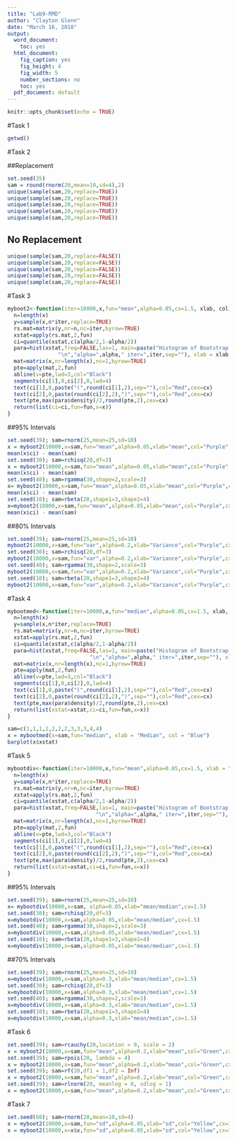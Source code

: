 ---
title: "Lab9-RMD"
author: "Clayton Glenn"
date: "March 16, 2018"
output:
  word_document:
    toc: yes
  html_document:
    fig_caption: yes
    fig_height: 4
    fig_width: 5
    number_sections: no
    toc: yes
  pdf_document: default
---

```{r setup, include=FALSE}
knitr::opts_chunk$set(echo = TRUE)
```

#Task 1

```{r}
getwd()
```


#Task 2

##Replacement

```{r}
set.seed(35)
sam = round(rnorm(20,mean=10,sd=4),2)
unique(sample(sam,20,replace=TRUE))
unique(sample(sam,20,replace=TRUE))
unique(sample(sam,20,replace=TRUE))
unique(sample(sam,20,replace=TRUE))
unique(sample(sam,20,replace=TRUE))
```

## No Replacement

```{r}
unique(sample(sam,20,replace=FALSE))
unique(sample(sam,20,replace=FALSE))
unique(sample(sam,20,replace=FALSE))
unique(sample(sam,20,replace=FALSE))
unique(sample(sam,20,replace=FALSE))
```

             
#Task 3

```{r}
myboot2<-function(iter=10000,x,fun="mean",alpha=0.05,cx=1.5, xlab, col){ 
  n=length(x)
  y=sample(x,n*iter,replace=TRUE)
  rs.mat=matrix(y,nr=n,nc=iter,byrow=TRUE)
  xstat=apply(rs.mat,2,fun)
  ci=quantile(xstat,c(alpha/2,1-alpha/2))
  para=hist(xstat,freq=FALSE,las=1, main=paste("Histogram of Bootstrap sample statistics",
                "\n","alpha=",alpha," iter=",iter,sep=""), xlab = xlab, col = col)
  mat=matrix(x,nr=length(x),nc=1,byrow=TRUE)
  pte=apply(mat,2,fun)
  abline(v=pte,lwd=3,col="Black")
  segments(ci[1],0,ci[2],0,lwd=4)   
  text(ci[1],0,paste("(",round(ci[1],2),sep=""),col="Red",cex=cx)
  text(ci[2],0,paste(round(ci[2],2),")",sep=""),col="Red",cex=cx)
  text(pte,max(para$density)/2,round(pte,2),cex=cx)
  return(list(ci=ci,fun=fun,x=x))
}
```

##95% Intervals

```{r}
set.seed(39); sam=rnorm(25,mean=25,sd=10)
x = myboot2(10000,x=sam,fun="mean",alpha=0.05,xlab="mean",col="Purple",cx=1.5)
mean(x$ci) - mean(sam)
set.seed(30); sam=rchisq(20,df=3)
x = myboot2(10000,x=sam,fun="mean",alpha=0.05,xlab="mean",col="Purple",cx=1.5)
mean(x$ci) - mean(sam)
set.seed(40); sam=rgamma(30,shape=2,scale=3)
x= myboot2(10000,x=sam,fun="mean",alpha=0.05,xlab="mean",col="Purple",cx=1.5)
mean(x$ci) - mean(sam)
set.seed(10); sam=rbeta(20,shape1=3,shape2=4)
x=myboot2(10000,x=sam,fun="mean",alpha=0.05,xlab="mean",col="Purple",cx=1.5)
mean(x$ci) - mean(sam)
```

##80% Intervals

```{r}
set.seed(39); sam=rnorm(25,mean=25,sd=10)
myboot2(10000,x=sam,fun="var",alpha=0.2,xlab="Variance",col="Purple",cx=1.5)
set.seed(30); sam=rchisq(20,df=3)
myboot2(10000,x=sam,fun="var",alpha=0.2,xlab="Variance",col="Purple",cx=1.5)
set.seed(40); sam=rgamma(30,shape=2,scale=3)
myboot2(10000,x=sam,fun="var",alpha=0.2,xlab="Variance",col="Purple",cx=1.5)
set.seed(10); sam=rbeta(20,shape1=3,shape2=4)
myboot2(10000,x=sam,fun="var",alpha=0.2,xlab="Variance",col="Purple",cx=1.5)
```


#Task 4
```{r}
mybootmed<-function(iter=10000,x,fun="median",alpha=0.05,cx=1.5, xlab, col){ 
  n=length(x)
  y=sample(x,n*iter,replace=TRUE)
  rs.mat=matrix(y,nr=n,nc=iter,byrow=TRUE)
  xstat=apply(rs.mat,2,fun)
  ci=quantile(xstat,c(alpha/2,1-alpha/2))
  para=hist(xstat,freq=FALSE,las=1, main=paste("Histogram of Bootstrap sample statistics",
                          "\n","alpha=",alpha," iter=",iter,sep=""), xlab = xlab, col = col)
  mat=matrix(x,nr=length(x),nc=1,byrow=TRUE)
  pte=apply(mat,2,fun)
  abline(v=pte,lwd=3,col="Black")
  segments(ci[1],0,ci[2],0,lwd=4)   
  text(ci[1],0,paste("(",round(ci[1],2),sep=""),col="Red",cex=cx)
  text(ci[2],0,paste(round(ci[2],2),")",sep=""),col="Red",cex=cx)
  text(pte,max(para$density)/2,round(pte,2),cex=cx)
  return(list(xstat=xstat,ci=ci,fun=fun,x=x))
}
```

```{r}
sam=c(1,1,1,2,2,2,2,3,3,3,4,4)
x = mybootmed(x=sam,fun="median", xlab = "Median", col = "Blue")
barplot(x$xstat)
```


#Task 5

```{r}
mybootdiv<-function(iter=10000,x,fun="mean",alpha=0.05,cx=1.5, xlab = "Mean/Median", col = "Orange"){ 
  n=length(x)
  y=sample(x,n*iter,replace=TRUE)
  rs.mat=matrix(y,nr=n,nc=iter,byrow=TRUE)
  xstat=apply(rs.mat,2,fun)
  ci=quantile(xstat,c(alpha/2,1-alpha/2))
  para=hist(xstat,freq=FALSE,las=1, main=paste("Histogram of Bootstrap sample statistics",
                            "\n","alpha=",alpha," iter=",iter,sep=""), xlab = xlab, col = col)
  mat=matrix(x,nr=length(x),nc=1,byrow=TRUE)
  pte=apply(mat,2,fun)
  abline(v=pte,lwd=3,col="Black")
  segments(ci[1],0,ci[2],0,lwd=4)   
  text(ci[1],0,paste("(",round(ci[1],2),sep=""),col="Red",cex=cx)
  text(ci[2],0,paste(round(ci[2],2),")",sep=""),col="Red",cex=cx)
  text(pte,max(para$density)/2,round(pte,2),cex=cx)
  return(list(xstat=xstat,ci=ci,fun=fun,x=x))
}
```

##95% Intervals

```{r}
set.seed(39); sam=rnorm(25,mean=25,sd=10)
x= mybootdiv(10000,x=sam, alpha=0.05,xlab="mean/median",cx=1.5)
set.seed(30); sam=rchisq(20,df=3)
x=mybootdiv(10000,x=sam,alpha=0.05,xlab="mean/median",cx=1.5)
set.seed(40); sam=rgamma(30,shape=2,scale=3)
x=mybootdiv(10000,x=sam,alpha=0.05,xlab="mean/median",cx=1.5)
set.seed(10); sam=rbeta(20,shape1=3,shape2=4)
x=mybootdiv(10000,x=sam,alpha=0.05,xlab="mean/median",cx=1.5)
```

##70% Intervals

```{r}
set.seed(39); sam=rnorm(25,mean=25,sd=10)
x=mybootdiv(10000,x=sam,alpha=0.3,xlab="mean/median",cx=1.5)
set.seed(30); sam=rchisq(20,df=3)
x=mybootdiv(10000,x=sam,alpha=0.3,xlab="mean/median",cx=1.5)
set.seed(40); sam=rgamma(30,shape=2,scale=3)
x=mybootdiv(10000,x=sam,alpha=0.3,xlab="mean/median",cx=1.5)
set.seed(10); sam=rbeta(20,shape1=3,shape2=4)
x=mybootdiv(10000,x=sam,alpha=0.3,xlab="mean/median",cx=1.5)
```


#Task 6
```{r}
set.seed(39); sam=rcauchy(20,location = 0, scale = 2)
x = myboot2(10000,x=sam,fun="mean",alpha=0.2,xlab="mean",col="Green",cx=1.5)
set.seed(39); sam=rpois(20, lambda = 4)
x = myboot2(10000,x=sam,fun="mean",alpha=0.2,xlab="mean",col="Green",cx=1.5)
set.seed(39); sam=rf(20,df1 = 1,df2 = Inf)
x = myboot2(10000,x=sam,fun="mean",alpha=0.2,xlab="mean",col="Green",cx=1.5)
set.seed(39); sam=rlnorm(20, meanlog = 0, sdlog = 1)
x = myboot2(10000,x=sam,fun="mean",alpha=0.2,xlab="mean",col="Green",cx=1.5)
```



#Task 7
```{r}
set.seed(68); sam=rnorm(20,mean=10,sd=4)
x = myboot2(10000,x=sam,fun="sd",alpha=0.05,xlab="sd",col="Yellow",cx=1.5)
x = myboot2(10000,x=x$x,fun="sd",alpha=0.05,xlab="sd",col="Yellow",cx=1.5)
```